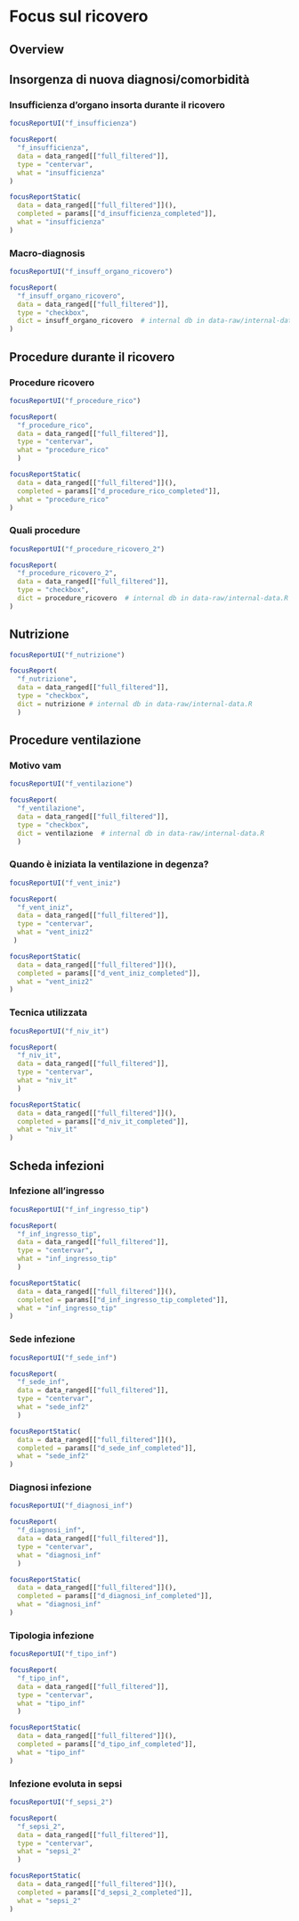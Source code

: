 # Focus sul ricovero {#focus .tabset .tabset-fade .tabset-pills}

## Overview {-}



## Insorgenza di nuova diagnosi/comorbidità {.tabset .tabset-dropdown}

### 	Insufficienza d'organo insorta durante il ricovero
```r
focusReportUI("f_insufficienza")
```

```r
focusReport(
  "f_insufficienza",
  data = data_ranged[["full_filtered"]],
  type = "centervar",
  what = "insufficienza"
)
```

```r
focusReportStatic(
  data = data_ranged[["full_filtered"]](),
  completed = params[["d_insufficienza_completed"]],
  what = "insufficienza"
)
```

### Macro-diagnosis
```r
focusReportUI("f_insuff_organo_ricovero")
```

```r
focusReport(
  "f_insuff_organo_ricovero",
  data = data_ranged[["full_filtered"]],
  type = "checkbox",
  dict = insuff_organo_ricovero  # internal db in data-raw/internal-data.R
)
```



## Procedure durante il ricovero {.tabset .tabset-dropdown}

### Procedure ricovero
```r
focusReportUI("f_procedure_rico")
```

```r
focusReport(
  "f_procedure_rico",
  data = data_ranged[["full_filtered"]],
  type = "centervar",
  what = "procedure_rico"
  )
```

```r
focusReportStatic(
  data = data_ranged[["full_filtered"]](),
  completed = params[["d_procedure_rico_completed"]],
  what = "procedure_rico"
)
```

### Quali procedure

```r
focusReportUI("f_procedure_ricovero_2")
```

```r
focusReport(
  "f_procedure_ricovero_2",
  data = data_ranged[["full_filtered"]],
  type = "checkbox",
  dict = procedure_ricovero  # internal db in data-raw/internal-data.R
)
```



## Nutrizione {.tabset .tabset-dropdown}
```r
focusReportUI("f_nutrizione")
```

```r
focusReport(
  "f_nutrizione",
  data = data_ranged[["full_filtered"]],
  type = "checkbox",
  dict = nutrizione # internal db in data-raw/internal-data.R
  )
```



## Procedure ventilazione {.tabset .tabset-dropdown}



### Motivo vam
```r
focusReportUI("f_ventilazione")
```

```r
focusReport(
  "f_ventilazione",
  data = data_ranged[["full_filtered"]],
  type = "checkbox",
  dict = ventilazione  # internal db in data-raw/internal-data.R
  )
```


### Quando è iniziata la ventilazione in degenza?
```r
focusReportUI("f_vent_iniz")
```

```r
focusReport(
  "f_vent_iniz",
  data = data_ranged[["full_filtered"]],
  type = "centervar",
  what = "vent_iniz2"
 )
```

```r
focusReportStatic(
  data = data_ranged[["full_filtered"]](),
  completed = params[["d_vent_iniz_completed"]],
  what = "vent_iniz2"
)
```

### Tecnica utilizzata
```r
focusReportUI("f_niv_it")
```

```r
focusReport(
  "f_niv_it",
  data = data_ranged[["full_filtered"]],
  type = "centervar",
  what = "niv_it"
  )
```

```r
focusReportStatic(
  data = data_ranged[["full_filtered"]](),
  completed = params[["d_niv_it_completed"]],
  what = "niv_it"
)
```
<!--### Durata  -->

## Scheda infezioni {.tabset .tabset-dropdown}

### Infezione all'ingresso
```r
focusReportUI("f_inf_ingresso_tip")
```

```r
focusReport(
  "f_inf_ingresso_tip",
  data = data_ranged[["full_filtered"]],
  type = "centervar",
  what = "inf_ingresso_tip"
  )
```

```r
focusReportStatic(
  data = data_ranged[["full_filtered"]](),
  completed = params[["d_inf_ingresso_tip_completed"]],
  what = "inf_ingresso_tip"
)
```
### Sede infezione
```r
focusReportUI("f_sede_inf")
```

```r
focusReport(
  "f_sede_inf",
  data = data_ranged[["full_filtered"]],
  type = "centervar",
  what = "sede_inf2"
  )
```

```r
focusReportStatic(
  data = data_ranged[["full_filtered"]](),
  completed = params[["d_sede_inf_completed"]],
  what = "sede_inf2"
)
```

### Diagnosi infezione
```r
focusReportUI("f_diagnosi_inf")
```

```r
focusReport(
  "f_diagnosi_inf",
  data = data_ranged[["full_filtered"]],
  type = "centervar",
  what = "diagnosi_inf"
  )
```

```r
focusReportStatic(
  data = data_ranged[["full_filtered"]](),
  completed = params[["d_diagnosi_inf_completed"]],
  what = "diagnosi_inf"
)
```

### Tipologia infezione
```r
focusReportUI("f_tipo_inf")
```

```r
focusReport(
  "f_tipo_inf",
  data = data_ranged[["full_filtered"]],
  type = "centervar",
  what = "tipo_inf"
  )
```

```r
focusReportStatic(
  data = data_ranged[["full_filtered"]](),
  completed = params[["d_tipo_inf_completed"]],
  what = "tipo_inf"
)
```
### Infezione evoluta in sepsi
```r
focusReportUI("f_sepsi_2")
```

```r
focusReport(
  "f_sepsi_2",
  data = data_ranged[["full_filtered"]],
  type = "centervar",
  what = "sepsi_2"
  )
```

```r
focusReportStatic(
  data = data_ranged[["full_filtered"]](),
  completed = params[["d_sepsi_2_completed"]],
  what = "sepsi_2"
)
```

